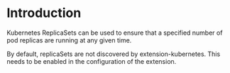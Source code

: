 # Introduction

Kubernetes ReplicaSets can be used to ensure that a specified number of pod replicas are running at any given time.

By default, replicaSets are not discovered by extension-kubernetes. This needs to be enabled in the configuration of the extension.
